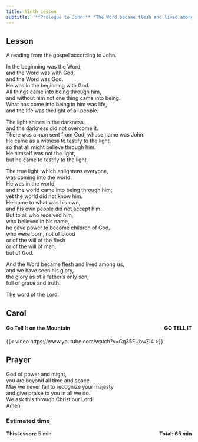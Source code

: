 ```yaml
---
title: Ninth Lesson
subtitle: '**Prologue to John:** *The Word became flesh and lived among us,and we have seen his glory.* [John 1:1-14]{style="float:right" .small}'
---
```


## Lesson

A reading from the gospel according to John.

In the beginning was the Word,  
and the Word was with God,  
and the Word was God.  
He was in the beginning with God.  
All things came into being through him,  
and without him not one thing came into being.  
What has come into being in him was life,  
and the life was the light of all people.  

The light shines in the darkness,  
and the darkness did not overcome it.  
There was a man sent from God, whose name was John.  
He came as a witness to testify to the light,  
so that all might believe through him.  
He himself was not the light,  
but he came to testify to the light.  

The true light, which enlightens everyone,  
was coming into the world.  
He was in the world,  
and the world came into being through him;  
yet the world did not know him.  
He came to what was his own,  
and his own people did not accept him.  
But to all who received him,  
who believed in his name,  
he gave power to become children of God,  
who were born, not of blood  
or of the will of the flesh  
or of the will of man,  
but of God.

And the Word became flesh and lived among us,  
and we have seen his glory,  
the glory as of a father’s only son,  
full of grace and truth.  

The word of the Lord.

## Carol

#### Go Tell It on the Mountain [GO TELL IT]{style="float:right" .small}

{{< video https://www.youtube.com/watch?v=Gq35FUbwZl4 >}}

## Prayer

God of power and might,  
you are beyond all time and space.  
May we never fail to recognize your majesty  
and give praise to you in all we do.  
We ask this through Christ our Lord.  
Amen

### Estimated time

**This lesson:** 5 min [**Total: 65 min** ]{style="float:right" .small}
